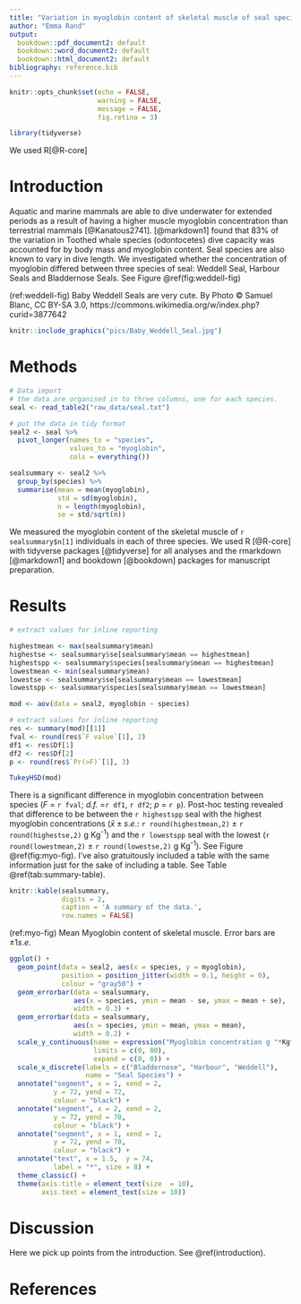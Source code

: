 ```yaml
---
title: "Variation in myoglobin content of skeletal muscle of seal species."
author: "Emma Rand"
output:
  bookdown::pdf_document2: default
  bookdown::word_document2: default
  bookdown::html_document2: default
bibliography: reference.bib
---
```


```r
knitr::opts_chunk$set(echo = FALSE, 
                      warning = FALSE,
                      message = FALSE,
                      fig.retina = 3)
```

```r
library(tidyverse)
```

We used R[@R-core]

# Introduction
Aquatic and marine mammals are able to dive underwater for extended periods as a result of having a higher muscle myoglobin concentration than terrestrial mammals [@Kanatous2741]. [@markdown1] found that 83% of the variation in Toothed whale species (odontocetes) dive capacity was accounted for by body mass and myoglobin content.
Seal species are also known to vary in dive length. We investigated whether the concentration of myoglobin differed between three species of seal: Weddell Seal, Harbour Seals and Bladdernose Seals. See Figure \@ref(fig:weddell-fig)

(ref:weddell-fig) Baby Weddell Seals are very cute. By Photo © Samuel Blanc, CC BY-SA 3.0, https://commons.wikimedia.org/w/index.php?curid=3877642

```r
knitr::include_graphics("pics/Baby_Weddell_Seal.jpg")
```

# Methods
```r
# Data import
# the data are organised in to three columns, one for each species. 
seal <- read_table2("raw_data/seal.txt")
```

```r
# put the data in tidy format
seal2 <- seal %>% 
  pivot_longer(names_to = "species",
               values_to = "myoglobin",
               cols = everything())
```

```r
sealsummary <- seal2 %>%
  group_by(species) %>%
  summarise(mean = mean(myoglobin),
            std = sd(myoglobin),
            n = length(myoglobin),
            se = std/sqrt(n))
```

We measured the myoglobin content of the skeletal muscle of `r sealsummary$n[1]` individuals in each of three species.
We used R [@R-core] with tidyverse packages [@tidyverse] for all analyses and the rmarkdown [@markdown1] and bookdown [@bookdown] packages for manuscript preparation.

# Results

```r
# extract values for inline reporting

highestmean <- max(sealsummary$mean)
highestse <- sealsummary$se[sealsummary$mean == highestmean]
highestspp <- sealsummary$species[sealsummary$mean == highestmean]
lowestmean <- min(sealsummary$mean)
lowestse <- sealsummary$se[sealsummary$mean == lowestmean]
lowestspp <- sealsummary$species[sealsummary$mean == lowestmean]

```

```r
mod <- aov(data = seal2, myoglobin ~ species)

# extract values for inline reporting
res <- summary(mod)[[1]]
fval <- round(res$`F value`[1], 2)
df1 <- res$Df[1]
df2 <- res$Df[2]
p <- round(res$`Pr(>F)`[1], 3)
```

```r
TukeyHSD(mod)
```
There is a significant difference in myoglobin concentration between species (_F_ = `r fval`; _d.f._ =`r df1`, `r df2`; _p_ = `r p`). Post-hoc testing revealed that difference to be between the `r highestspp` seal with the highest myoglobin concentrations ($\bar{x} \pm s.e.$: `r round(highestmean,2)` $\pm$ `r round(highestse,2)` g Kg^-1^) and the `r lowestspp` seal with the lowest (`r round(lowestmean,2)` $\pm$ `r round(lowestse,2)` g Kg^-1^). See Figure \@ref(fig:myo-fig).
I've also gratuitously included a table with the same information just for the sake of including a table. See Table \@ref(tab:summary-table).  

```r
knitr::kable(sealsummary,
             digits = 2,
             caption = 'A summary of the data.',
             row.names = FALSE)
```

(ref:myo-fig) Mean Myoglobin content of skeletal muscle. Error bars are $\pm 1 s.e.$

```r

ggplot() +
  geom_point(data = seal2, aes(x = species, y = myoglobin),
             position = position_jitter(width = 0.1, height = 0),
             colour = "gray50") +
  geom_errorbar(data = sealsummary, 
                aes(x = species, ymin = mean - se, ymax = mean + se),
                width = 0.3) +
  geom_errorbar(data = sealsummary, 
                aes(x = species, ymin = mean, ymax = mean),
                width = 0.2) +
  scale_y_continuous(name = expression("Myoglobin concentration g "*Kg^{-1}), 
                     limits = c(0, 80), 
                     expand = c(0, 0)) +
  scale_x_discrete(labels = c("Bladdernose", "Harbour", "Weddell"), 
                   name = "Seal Species") +
  annotate("segment", x = 1, xend = 2, 
           y = 72, yend = 72,
           colour = "black") +
  annotate("segment", x = 2, xend = 2, 
           y = 72, yend = 70,
           colour = "black") +
  annotate("segment", x = 1, xend = 1, 
           y = 72, yend = 70,
           colour = "black") +
  annotate("text", x = 1.5,  y = 74, 
           label = "*", size = 8) +
  theme_classic() +
  theme(axis.title = element_text(size  = 10),
        axis.text = element_text(size = 10))

```

# Discussion

Here we pick up points from the introduction. See \@ref(introduction).

# References

